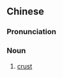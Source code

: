 {{also|面包皮}}
==Chinese==
{{zh-forms|s=面包皮|t2=麪包皮|type=21}}

===Pronunciation===
{{zh-pron
|m=miànbāopí
|c=min6 baau1 pei4
|cat=n
}}

===Noun===
{{zh-noun}}

# [[crust]] {{gloss|of bread}}